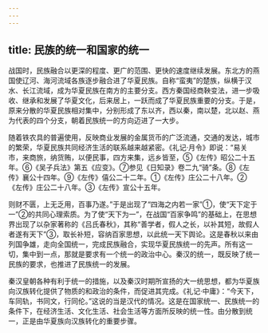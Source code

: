 ```yaml
---
---
---
```

title: 民族的统一和国家的统一
---



战国时，民族融合以更深的程度、更广的范围、更快的速度继续发展。东北方的燕国使辽河、海河流域各族逐步融合进了华夏民族。自称“蛮夷”的楚族，纵横于汉水、长江流域，成为华夏民族在南方的主要分支。西方秦国经商鞅变法，进一步吸收、继承和发展了华夏文化，后来居上，一跃而成了华夏民族重要的分支。于是，原来分散的华夏民族相对集中，分别形成了东以齐，西以秦，南以楚，北以赵、燕为代表的四个分支，朝着民族统一的方向迈进了一大步。

随着铁农具的普遍使用，反映商业发展的金属货币的广泛流通，交通的发达，城市的繁荣，华夏民族共同经济生活的联系越来越紧密。《礼记·月令》即说：“易关市，来商旅，纳货贿，以便民事，四方来集，远乡皆至，⑤《左传》昭公二十五年。⑥《吴子兵法》第五《应变》。⑦参见《日知录》卷二九“骑”条。⑧《左传》襄公十四年。⑨《左传》僖公二十二年。①《左传》庄公二十八年。②《左传》庄公二十八年。③《左传》宣公十五年。

则财不匮，上无乏用，百事乃遂。”于是出现了“四海之内若一家”①，使“天下定于一”②的共同心理索质。为了使“天下为一”，在战国“百家争鸣”的基础上，在思想界出现了以杂家著称的《吕氏春秋》，其称“善学者，假人之长，以补其短，故假人者遂有天下”③，取长补短，容纳百家思想，以此统一天下舆论。这是春秋以来由列国争雄，走向全国统一，完成民族融合，实现华夏民族统一的先声。所有这一切，集中到一点，那就是要求有一个统一的政治中心。秦汉的统一，既反映了统一民族的要求，也推进了民族统一的发展。

秦汉皇朝各种有利于统一的措施，以及秦汉时期所宣扬的大一统思想，都为华夏族向汉族转化提供了物质的和政治的条件，而促进其完成。《礼记·中庸》：“今天下，车同轨，书同文，行同伦。”这说的当是汉代的情况。这是在国家统一、民族统一的条件下，在经济生活、文化生活、社会生活等方面所反映的统一性。由分散到统一，正是由华夏族向汉族转化的重要步骤。